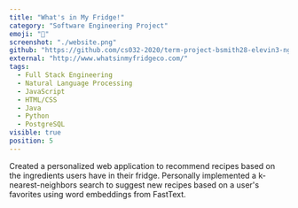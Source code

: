 ```yaml
---
title: "What's in My Fridge!"
category: "Software Engineering Project"
emoji: "🍲"
screenshot: "./website.png"
github: "https://github.com/cs032-2020/term-project-bsmith28-elevin3-ngoodma3-sbillaul-1"
external: "http://www.whatsinmyfridgeco.com/"
tags:
  - Full Stack Engineering
  - Natural Language Processing
  - JavaScript
  - HTML/CSS
  - Java
  - Python
  - PostgreSQL
visible: true
position: 5
---
```


Created a personalized web application to recommend recipes based on the ingredients users have in their fridge.
Personally implemented a k-nearest-neighbors search to suggest new recipes based on a user's favorites using word embeddings from FastText.
